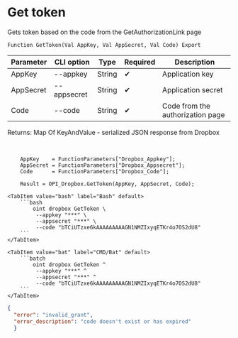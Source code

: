 ﻿---
sidebar_position: 2
description: Get token and other functions to work with Dropbox in the Open Integration Package, a free open-source integration library for 1C:Enterprise 8, OneScript and CLI
keywords: [1C, 1С, 1С:Enterprise, 1С:Enterprise 8.3, API, Integration, Services, Exchange, OneScript, CLI, Dropbox]
---


# Get token
 Gets token based on the code from the GetAuthorizationLink page



`Function GetToken(Val AppKey, Val AppSecret, Val Code) Export`

  | Parameter | CLI option | Type | Required | Description |
  |-|-|-|-|-|
  | AppKey | --appkey | String | &#x2714; | Application key |
  | AppSecret | --appsecret | String | &#x2714; | Application secret |
  | Code | --code | String | &#x2714; | Code from the authorization page |

  
  Returns:  Map Of KeyAndValue - serialized JSON response from Dropbox

<br/>




```bsl title="1C:Enterprise/OneScript code example"
    AppKey    = FunctionParameters["Dropbox_Appkey"];
    AppSecret = FunctionParameters["Dropbox_Appsecret"];
    Code      = FunctionParameters["Dropbox_Code"];

    Result = OPI_Dropbox.GetToken(AppKey, AppSecret, Code);
```
 

 <Tabs>
  
    <TabItem value="bash" label="Bash" default>
        ```bash
            oint dropbox GetToken \
             --appkey "***" \
             --appsecret "***" \
             --code "bTCiUTzxe6kAAAAAAAAAGN1NMZIxyqETKr4o7OS2dU8"
        ```
    </TabItem>
  
    <TabItem value="bat" label="CMD/Bat" default>
        ```batch
            oint dropbox GetToken ^
             --appkey "***" ^
             --appsecret "***" ^
             --code "bTCiUTzxe6kAAAAAAAAAGN1NMZIxyqETKr4o7OS2dU8"
        ```
    </TabItem>
</Tabs>


```json title="Result"
{
  "error": "invalid_grant",
  "error_description": "code doesn't exist or has expired"
  }
```
